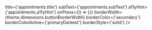 

 title={'appointments.title'}
 subText={'appointments.subText'}
 a11yHint={'appointments.a11yHint'}
 onPress={() => {}}
 borderWidth={theme.dimensions.buttonBorderWidth}
 borderColor={'secondary'}
 borderColorActive={'primaryDarkest'}
 borderStyle={'solid'}
/>`


<ComponentTopInfo componentName="LargeNavButton" example={exampleString} codeString={LargeNavButtonString} />
